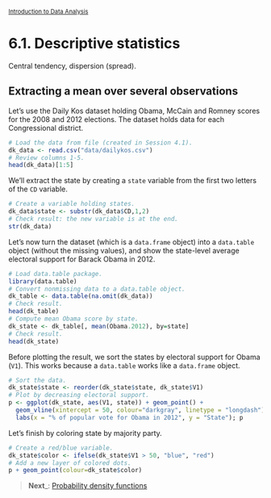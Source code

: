 <style>@import url(style.css);</style>
<small>[Introduction to Data Analysis](index.html)</small>

# 6.1. Descriptive statistics

Central tendency, dispersion (spread).

## Extracting a mean over several observations

Let's use the Daily Kos dataset holding Obama, McCain and Romney scores for the 2008 and 2012 elections. The dataset holds data for each Congressional district.

```r
# Load the data from file (created in Session 4.1).
dk_data <- read.csv("data/dailykos.csv")
# Review columns 1-5.
head(dk_data)[1:5]
```

We'll extract the state by creating a `state` variable from the first two letters of the `CD` variable.

```r
# Create a variable holding states.
dk_data$state <- substr(dk_data$CD,1,2)
# Check result: the new variable is at the end.
str(dk_data)
```

Let's now turn the dataset (which is a `data.frame` object) into a `data.table` object (without the missing values), and show the state-level average electoral support for Barack Obama in 2012.

```r
# Load data.table package.
library(data.table)
# Convert nonmissing data to a data.table object.
dk_table <- data.table(na.omit(dk_data))
# Check result.
head(dk_table)
# Compute mean Obama score by state.
dk_state <- dk_table[, mean(Obama.2012), by=state]
# Check result.
head(dk_state)
```

Before plotting the result, we sort the states by electoral support for Obama (`V1`). This works because a `data.table` works like a `data.frame` object.

```r
# Sort the data.
dk_state$state <- reorder(dk_state$state, dk_state$V1)
# Plot by decreasing electoral support.
p <- ggplot(dk_state, aes(V1, state)) + geom_point() + 
  geom_vline(xintercept = 50, colour="darkgray", linetype = "longdash") +
  labs(x = "% of popular vote for Obama in 2012", y = "State"); p
```

Let's finish by coloring state by majority party.

```r
# Create a red/blue variable.
dk_state$color <- ifelse(dk_state$V1 > 50, "blue", "red")
# Add a new layer of colored dots.
p + geom_point(colour=dk_state$color)
```

> __Next___: [Probability density functions](62_pdf.html)
